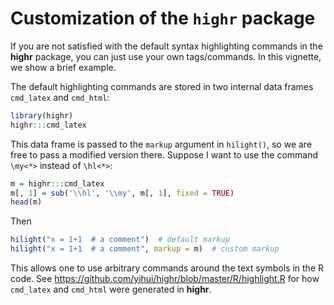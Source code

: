 <!--
%\VignetteEngine{knitr::docco_classic}
%\VignetteIndexEntry{Customization of the highr package}
-->

# Customization of the `highr` package

If you are not satisfied with the default syntax highlighting commands in
the **highr** package, you can just use your own tags/commands. In this
vignette, we show a brief example.

The default highlighting commands are stored in two internal data frames
`cmd_latex` and `cmd_html`:

```{r}
library(highr)
highr:::cmd_latex
```

This data frame is passed to the `markup` argument in `hilight()`, so we are
free to pass a modified version there. Suppose I want to use the command
`\my<*>` instead of `\hl<*>`:

```{r}
m = highr:::cmd_latex
m[, 1] = sub('\\hl', '\\my', m[, 1], fixed = TRUE)
head(m)
```

Then

```{r}
hilight("x = 1+1  # a comment")  # default markup
hilight("x = 1+1  # a comment", markup = m)  # custom markup
```

This allows one to use arbitrary commands around the text symbols in the R
code. See <https://github.com/yihui/highr/blob/master/R/highlight.R> for how
`cmd_latex` and `cmd_html` were generated in **highr**.
